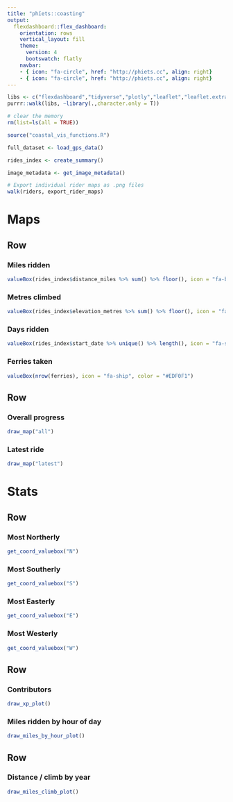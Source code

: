 ```yaml
---
title: "phïets::coasting"
output: 
  flexdashboard::flex_dashboard:
    orientation: rows
    vertical_layout: fill
    theme: 
      version: 4
      bootswatch: flatly
    navbar: 
    - { icon: "fa-circle", href: "http://phiets.cc", align: right}
    - { icon: "fa-circle", href: "http://phiets.cc", align: right}
---
```


```r
libs <- c("flexdashboard","tidyverse","plotly","leaflet","leaflet.extras","DBI","lubridate","mapdata","stravR")
purrr::walk(libs, ~library(.,character.only = T))

# clear the memory
rm(list=ls(all = TRUE))

source("coastal_vis_functions.R")

full_dataset <- load_gps_data()

rides_index <- create_summary()

image_metadata <- get_image_metadata()

# Export individual rider maps as .png files
walk(riders, export_rider_maps)

```

Maps
===================================== 

Row
-----------------------------------------------------------------------

### Miles ridden

```r
valueBox(rides_index$distance_miles %>% sum() %>% floor(), icon = "fa-bicycle", color = "#EDF0F1")
```

### Metres climbed

```r
valueBox(rides_index$elevation_metres %>% sum() %>% floor(), icon = "fa-arrow-up", color = "#EDF0F1")
```

### Days ridden

```r
valueBox(rides_index$start_date %>% unique() %>% length(), icon = "fa-sun", color = "#EDF0F1")
```

### Ferries taken

```r
valueBox(nrow(ferries), icon = "fa-ship", color = "#EDF0F1")

```

Row 
-----------------------------------------------------------------------

### Overall progress

```r
draw_map("all")
```

### Latest ride

```r
draw_map("latest")
```

Stats
===================================== 

Row
-----------------------------------------------------------------------

### Most Northerly

```r
get_coord_valuebox("N")
```

### Most Southerly

```r
get_coord_valuebox("S")
```

### Most Easterly

```r
get_coord_valuebox("E")
```

### Most Westerly

```r
get_coord_valuebox("W")
```

Row
-----------------------------------------------------------------------

### Contributors

```r
draw_xp_plot()
```

### Miles ridden by hour of day

```r
draw_miles_by_hour_plot()
```

Row
-----------------------------------------------------------------------

### Distance / climb by year

```r
draw_miles_climb_plot()
```
